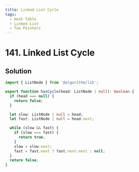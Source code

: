 ```yaml
---
title: Linked List Cycle
tags:
  - Hash Table
  - Linked List
  - Two Pointers
---
```


# 141. Linked List Cycle

<Badges>
  <LevelBadge level="easy" />
  <TopicBadge name="Hash Table" slug="hash-table" />
  <TopicBadge name="Linked List" slug="linked-list" />
  <TopicBadge name="Two Pointers" slug="two-pointers" />
</Badges>

## Solution

```typescript filename="solution.ts" copy
import { ListNode } from '@algorithm/lib';

export function hasCycle(head: ListNode | null): boolean {
  if (head === null) {
    return false;
  }

  let slow: ListNode | null = head;
  let fast: ListNode | null = head.next;

  while (slow && fast) {
    if (slow === fast) {
      return true;
    }
    slow = slow.next;
    fast = fast.next ? fast.next.next : null;
  }
  return false;
}
```

<ProblemLink
  codingSite="leetcode"
  href="https://leetcode.com/problems/linked-list-cycle"
  title="Linked List Cycle"
/>
